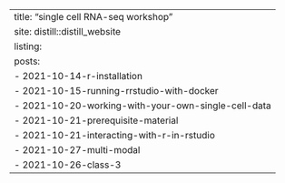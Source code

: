 ---
title: "single cell RNA-seq workshop"
site: distill::distill_website
listing: 
  posts:
    - 2021-10-14-r-installation
    - 2021-10-15-running-rrstudio-with-docker
    - 2021-10-20-working-with-your-own-single-cell-data
    - 2021-10-21-prerequisite-material
    - 2021-10-21-interacting-with-r-in-rstudio
    - 2021-10-27-multi-modal
    - 2021-10-26-class-3
---